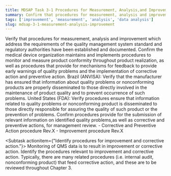 ```yaml
---
title: MDSAP Task 3-1 Procedures for Measurement, Analysis,and Improvement of QMS Effectiveness and Product Conformity
summary: Confirm that procedures for measurement, analysis and improvement have been established, including those needed for process and product conformity.
tags: ['improvement', 'measurement', 'analysis', 'data analysis']
slug: mdsap-3-1-measurement-analysis-improvement
---
```


<RegLang>
Verify that procedures for measurement, analysis and improvement which address the requirements of the quality management system standard and regulatory authorities have been established and documented.
Confirm the medical device organization maintains and implements procedures to monitor and measure product conformity throughout product realization, as well as procedures that provide for mechanisms for feedback to provide early warnings of quality problems and the implementation of corrective action and preventive action.
Brazil (ANVISA): Verify that the manufacturer has ensured that information about quality problems or nonconforming products are properly disseminated to those directly involved in the maintenance of product quality and to prevent occurrence of such problems.
United States (FDA): Verify procedures ensure that information related to quality problems or nonconforming product is disseminated to those directly responsible for assuring the quality of such product or the prevention of problems. Confirm procedures provide for the submission of relevant information on identified quality problems,as well as corrective and preventive actions, for management review. 

</RegLang>
<QdocList docs={['corrective action procedure', 'management review procedure']}/>

<ReportLang>
- Corrective and Preventive Action procedure Rev.X
- Improvement procedure Rev.X
</ReportLang>

<Subtask actionitem={"Identify procedures for improvement and corrective action."}>
Monitoring of QMS data is to result in improvement or corrective action.  Identify the procedures relevant to improvement and corrective action.  Typically, there are many related procedures (i.e. internal audit, nonconforming product) that feed corrective action, and these are to be reviewed throughout Chapter 3. 
</Subtask>



